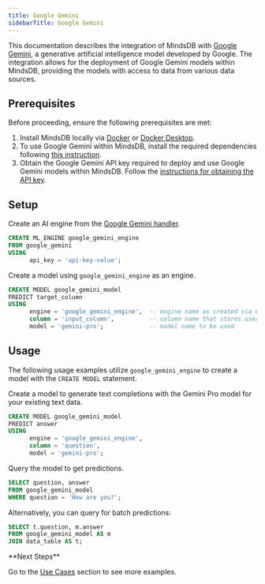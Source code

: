 ```yaml
---
title: Google Gemini
sidebarTitle: Google Gemini
---
```


This documentation describes the integration of MindsDB with [Google Gemini](<link>), a generative artificial intelligence model developed by Google.
The integration allows for the deployment of Google Gemini models within MindsDB, providing the models with access to data from various data sources.

## Prerequisites

Before proceeding, ensure the following prerequisites are met:

1. Install MindsDB locally via [Docker](https://docs.mindsdb.com/setup/self-hosted/docker) or [Docker Desktop](https://docs.mindsdb.com/setup/self-hosted/docker-desktop).
2. To use Google Gemini within MindsDB, install the required dependencies following [this instruction](/setup/self-hosted/docker#install-dependencies).
3. Obtain the Google Gemini API key required to deploy and use Google Gemini models within MindsDB. Follow the [instructions for obtaining the API key](https://ai.google.dev/gemini-api/docs/api-key).

## Setup

Create an AI engine from the [Google Gemini handler](https://github.com/mindsdb/mindsdb/tree/main/mindsdb/integrations/handlers/google_gemini_handler).

```sql
CREATE ML_ENGINE google_gemini_engine
FROM google_gemini
USING
      api_key = 'api-key-value';
```

Create a model using `google_gemini_engine` as an engine.

```sql
CREATE MODEL google_gemini_model
PREDICT target_column
USING
      engine = 'google_gemini_engine',  -- engine name as created via CREATE ML_ENGINE
      column = 'input_column',          -- column name that stores user input
      model = 'gemini-pro';             -- model name to be used
```

## Usage

The following usage examples utilize `google_gemini_engine` to create a model with the `CREATE MODEL` statement.

Create a model to generate text completions with the Gemini Pro model for your existing text data.

```sql
CREATE MODEL google_gemini_model
PREDICT answer
USING
      engine = 'google_gemini_engine',
      column = 'question',
      model = 'gemini-pro';
```

Query the model to get predictions.

```sql
SELECT question, answer
FROM google_gemini_model
WHERE question = 'How are you?';
```

Alternatively, you can query for batch predictions:

```sql
SELECT t.question, m.answer
FROM google_gemini_model AS m
JOIN data_table AS t;
```

<Tip>
**Next Steps**

Go to the [Use Cases](/use-cases/overview) section to see more examples.
</Tip>
